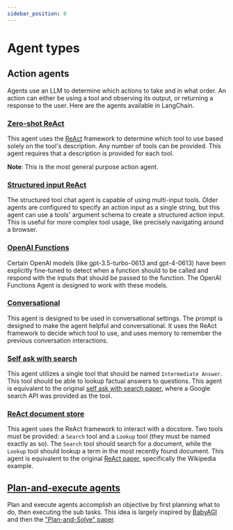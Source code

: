 ```yaml
---
sidebar_position: 0
---
```


# Agent types

## Action agents

Agents use an LLM to determine which actions to take and in what order.
An action can either be using a tool and observing its output, or returning a response to the user.
Here are the agents available in LangChain.

### [Zero-shot ReAct](./react.html)

This agent uses the [ReAct](https://arxiv.org/pdf/2205.00445.pdf) framework to determine which tool to use
based solely on the tool's description. Any number of tools can be provided.
This agent requires that a description is provided for each tool.

**Note**: This is the most general purpose action agent.

### [Structured input ReAct](./structured_chat.html)

The structured tool chat agent is capable of using multi-input tools.
Older agents are configured to specify an action input as a single string, but this agent can use a tools' argument
schema to create a structured action input. This is useful for more complex tool usage, like precisely
navigating around a browser.

### [OpenAI Functions](./openai_functions_agent.html)

Certain OpenAI models (like gpt-3.5-turbo-0613 and gpt-4-0613) have been explicitly fine-tuned to detect when a
function should to be called and respond with the inputs that should be passed to the function.
The OpenAI Functions Agent is designed to work with these models.

### [Conversational](./chat_conversation_agent.html)

This agent is designed to be used in conversational settings.
The prompt is designed to make the agent helpful and conversational.
It uses the ReAct framework to decide which tool to use, and uses memory to remember the previous conversation interactions.

### [Self ask with search](./self_ask_with_search.html)

This agent utilizes a single tool that should be named `Intermediate Answer`.
This tool should be able to lookup factual answers to questions. This agent
is equivalent to the original [self ask with search paper](https://ofir.io/self-ask.pdf),
where a Google search API was provided as the tool.

### [ReAct document store](./react_docstore.html)

This agent uses the ReAct framework to interact with a docstore. Two tools must
be provided: a `Search` tool and a `Lookup` tool (they must be named exactly as so).
The `Search` tool should search for a document, while the `Lookup` tool should lookup
a term in the most recently found document.
This agent is equivalent to the
original [ReAct paper](https://arxiv.org/pdf/2210.03629.pdf), specifically the Wikipedia example.

## [Plan-and-execute agents](./plan_and_execute.html)
Plan and execute agents accomplish an objective by first planning what to do, then executing the sub tasks. This idea is largely inspired by [BabyAGI](https://github.com/yoheinakajima/babyagi) and then the ["Plan-and-Solve" paper](https://arxiv.org/abs/2305.04091).
